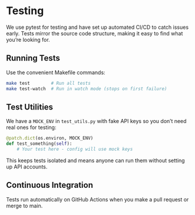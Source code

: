 # Testing

We use pytest for testing and have set up automated CI/CD to catch issues early. Tests mirror the source code structure, making it easy to find what you're looking for.

## Running Tests

Use the convenient Makefile commands:

```bash
make test        # Run all tests
make test-watch  # Run in watch mode (stops on first failure)
```

## Test Utilities

We have a `MOCK_ENV` in `test_utils.py` with fake API keys so you don't need real ones for testing:

```python
@patch.dict(os.environ, MOCK_ENV)
def test_something(self):
    # Your test here - config will use mock keys
```

This keeps tests isolated and means anyone can run them without setting up API accounts.

## Continuous Integration

Tests run automatically on GitHub Actions when you make a pull request or merge to main.

